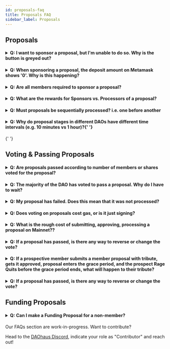 ```yaml
---
id: proposals-faq
title: Proposals FAQ
sidebar_label: Proposals
---
```



## Proposals

<h4>
  <details>
    <summary>
      Q: I want to sponsor a proposal, but I'm unable to do so. Why is the
      button is greyed out?
    </summary>
    <p>&nbsp;</p>
    A: Check to make sure you have enough wxDAI to sponsor the proposal.
    <summary>Q: Who can submit proposals?</summary>
    <p>&nbsp;</p>
    A: Anyone can submit a proposal, but only share holders in the DAO can sponsor
    proposals into voting and vote.
  </details>
</h4>

<h4>
  <details>
    <summary>
      Q: When sponsoring a proposal, the deposit amount on Metamask shows '0'.
      Why is this happening?
    </summary>
    <p>&nbsp;</p>
    A: The amount will be sent in WETH, not ETH so it will not show in the
    wallet transaction window.
    <img alt='metamask-zero' src={useBaseUrl('img/metamask-0.png')} />
    <summary>
      Q: I want to sponsor a proposal, but I'm unable to do so as the button is
      greyed out
    </summary>
    <p>&nbsp;</p>
    A: Check to make sure you have enough wxDAI to sponsor the proposal.
  </details>
</h4>

<h4>
  <details>
    <summary>Q: Are all members required to sponsor a proposal?</summary>
    <p>&nbsp;</p>
    A: No, only 1 member is required to sponsor a proposal.
  </details>
</h4>

<h4>
  <details>
    <summary>
      Q: What are the rewards for Sponsors vs. Processors of a proposal?
    </summary>
    <p>&nbsp;</p>
    A: When a proposal is processed, the sponsor will receive his initial
    deposit minus processing reward. The member who processed the proposal will
    receive the processing reward (set by the DAO).
  </details>
</h4>

<h4>
  <details>
    <summary>
      Q: Must proposals be sequentially processed? i.e. one before another
    </summary>
    <p>&nbsp;</p>
    A: Yes.
  </details>
</h4>

<h4>
  <details>
    <summary>
      Q: Why do proposal stages in different DAOs have different time intervals
      (e.g. 10 minutes vs 1 hour)?{' '}
    </summary>
    <p>&nbsp;</p>
    A: This depends on the period duration that was set up during the summoning
    of the DAO. If an interval of 1 hour was chosen, a sponsored proposal will
    go into the queue and go for voting in the period of 1 hour.
  </details>
</h4>{' '}

## Voting & Passing Proposals

<h4>
  <details>
    <summary>
      Q: Are proposals passed according to number of members or shares voted for
      the proposal?
    </summary>
    <p>&nbsp;</p>
    A: The proposal will pass as long as majority of votes go to either "Yes" or
    "No". The number of members voting for a proposal is usually secondary and
    triggered only in extreme cases.
  </details>
</h4>

<h4>
  <details>
    <summary>
      Q: The majority of the DAO has voted to pass a proposal. Why do I have to
      wait?
    </summary>
    <p>&nbsp;</p>
    A: After a proposal has passed from voting, the DAO has to wait for the
    voting and grace period to pass before processing the proposal. The
    durations for these are set when you summon your DAO. You can also set a
    "Quorum Threshold" so that the voting period is shortened with consensus.
  </details>
</h4>

<h4>
  <details>
    <summary>
      Q: My proposal has failed. Does this mean that it was not processed?
    </summary>
    <p>&nbsp;</p>
    A: After the voting period has ended, when a proposal is ready to be
    processed, you will see whether or not the proposal passed/failed. If no one
    voted on the proposal, it will automatically fail. It will also fail if the
    action outlined in the proposal cannot be executed, such as sending 500
    wxDAI from your DAO to an Externally Owned Account (EOA), when your DAO
    doesn't actually hold 500 wxDAI.
  </details>
</h4>

<h4>
  <details>
    <summary>
      Q: Does voting on proposals cost gas, or is it just signing?
    </summary>
    <p>&nbsp;</p>
    A: It costs gas, but it should only require 1 yes vote if there is soft
    consensus achieved before voting.
  </details>
</h4>

<h4>
  <details>
    <summary>
      Q: What is the rough cost of submitting, approving, processing a proposal
      on Mainnet??
    </summary>
    <p>&nbsp;</p>
    A: It's around ~$100 (That said, this is context and time dependent during
    the time of this Q&A).
  </details>
</h4>

<h4>
  <details>
    <summary>
      Q: If a proposal has passed, is there any way to reverse or change the
      vote?
    </summary>
    <p>&nbsp;</p>
    A: If the proposal has been passed by majority of votes, there is no way to
    reverse the proposal. However, if the proposal is in "Voting", you can
    persuade other members to vote "No" to prevent the proposal from passing.
  </details>
</h4>

<h4>
  <details>
    <summary>
      Q: If a prospective member submits a member proposal with tribute, gets it
      approved, proposal enters the grace period, and the prospect Rage Quits
      before the grace period ends, what will happen to their tribute?
    </summary>
    <p>&nbsp;</p>
    A: If their shares are more than the dilution bound setting (e.g. 1/3), the
    proposal would fail when they rage quit. When a member submits a membership
    proposal, their tribute goes into the escrow and goes into the treasury only
    when the proposal is passed and processed. If the member rage quits before
    the processing, they can only take their current fair share of the treasury.
  </details>
</h4>

<h4>
  <details>
    <summary>
      Q: If a proposal has passed, is there any way to reverse or change the
      vote?
    </summary>
    <p>&nbsp;</p>
    A: If the proposal has been passed by majority of votes, there is no way to
    reverse the proposal. However, if the proposal is in "Voting", you can
    persuade other members to vote "No" to prevent the proposal from passing.
  </details>
</h4>

## Funding Proposals

<h4>
  <details>
    <summary>Q: Can I make a Funding Proposal for a non-member?</summary>
    <p>&nbsp;</p>
    A: Yes you can, when filling out the details of the proposal, enter the
    address you want funds sent to in the field `applicant address`.
  </details>
</h4>

Our FAQs section are work-in-progress. Want to contribute?

Head to the [DAOhaus Discord](https://discord.gg/daohaus), indicate your role as "Contributor" and reach out!
